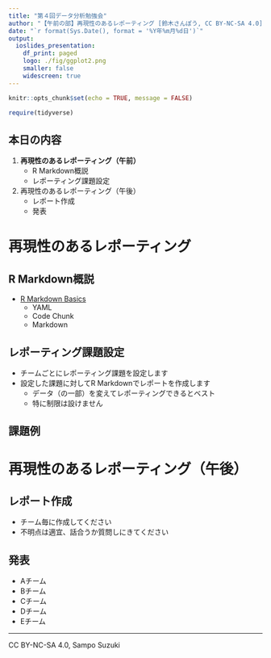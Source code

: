 ```yaml
---
title: "第４回データ分析勉強会"
author: "【午前の部】再現性のあるレポーティング [鈴木さんぽう, CC BY-NC-SA 4.0]"
date: "`r format(Sys.Date(), format = '%Y年%m月%d日')`"
output:
  ioslides_presentation:
    df_print: paged
    logo: ./fig/ggplot2.png
    smaller: false
    widescreen: true
---
```


```r
knitr::opts_chunk$set(echo = TRUE, message = FALSE)

require(tidyverse)
```


## 本日の内容
1. **再現性のあるレポーティング（午前）**
    * R Markdown概説
    * レポーティング課題設定
1. 再現性のあるレポーティング（午後）
    * レポート作成
    * 発表

# 再現性のあるレポーティング

## R Markdown概説
* [R Markdown Basics](../cabinet/communicate/rmd_basics.html)
    * YAML
    * Code Chunk
    * Markdown

## レポーティング課題設定
* チームごとにレポーティング課題を設定します
* 設定した課題に対してR Markdownでレポートを作成します
    * データ（の一部）を変えてレポーティングできるとベスト
    * 特に制限は設けません

## 課題例

# 再現性のあるレポーティング（午後）

## レポート作成
* チーム毎に作成してください
* 不明点は適宜、話合うか質問しにきてください

## 発表
* Aチーム
* Bチーム
* Cチーム
* Dチーム
* Eチーム

---

CC BY-NC-SA 4.0, Sampo Suzuki